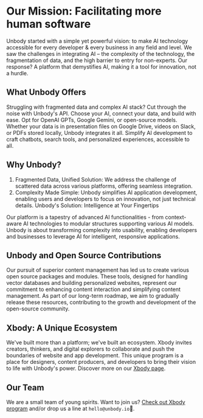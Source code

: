 
# Our Mission: Facilitating more human software

Unbody started with a simple yet powerful vision: to make AI technology accessible for every developer & every business in any field and level. We saw the challenges in integrating AI – the complexity of the technology, the fragmentation of data, and the high barrier to entry for non-experts. Our response? A platform that demystifies AI, making it a tool for innovation, not a hurdle.

## What Unbody Offers
Struggling with fragmented data and complex AI stack? Cut through the noise with Unbody's API.
Choose your AI, connect your data, and build with ease. Opt for OpenAI GPTs, Google Gemini, or open-source models. Whether your data is in presentation files on Google Drive, videos on Slack, or PDFs stored locally, Unbody integrates it all. Simplify AI development to craft chatbots, search tools, and personalized experiences, accessible to all.

## Why Unbody?
1. Fragmented Data, Unified Solution: We address the challenge of scattered data across various platforms, offering seamless integration.
2. Complexity Made Simple: Unbody simplifies AI application development, enabling users and developers to focus on innovation, not just technical details.
Unbody's Solution: Intelligence at Your Fingertips

Our platform is a tapestry of advanced AI functionalities - from context-aware AI technologies to modular structures supporting various AI models. Unbody is about transforming complexity into usability, enabling developers and businesses to leverage AI for intelligent, responsive applications.

## Unbody and Open Source Contributions

Our pursuit of superior content management has led us to create various open source packages and modules. These tools, designed for handling vector databases and building personalized websites, represent our commitment to enhancing content interaction and simplifying content management. As part of our long-term roadmap, we aim to gradually release these resources, contributing to the growth and development of the open-source community.

## Xbody: A Unique Ecosystem
We've built more than a platform; we've built an ecosystem. Xbody invites creators, thinkers, and digital explorers to collaborate and push the boundaries of website and app development. This unique program is a place for designers, content producers, and developers to bring their vision to life with Unbody's power. Discover more on our [Xbody page](/xbody).

## Our Team
We are a small team of young spirits. Want to join us? [Check out Xbody program](/xbody) and/or drop us a line at `hello@unbody.io`👋.
<div className={"grid md:grid-cols-8"}>
    <TeamMemberCard name="Amir Houieh"
                    title="Founder & CEO"
                    image="/images/authors/amir.png"
                    links={[
                        {name: "LinkedIn", href: "https://www.linkedin.com/in/amir-houieh"},
                        {name: "Twitter", href: "https://twitter.com/amirhouieh"},
                        {name: "GitHub", href: "https://github.com/amirhouieh"},
                    ]}
    />
    <TeamMemberCard name="Hossein Mehrabi"
                    title="CTO"
                    image="/images/authors/hossein.jpeg"
                    links={[
                        {name: "GitHub", href: "https://github.com/jeangovil"},
                        {name: "LinkedIn", href: "https://www.linkedin.com/in/jeangovil/"},
                        {name: "Twitter", href: "https://x.com/jeangovil"},
                    ]}
    />
</div>
